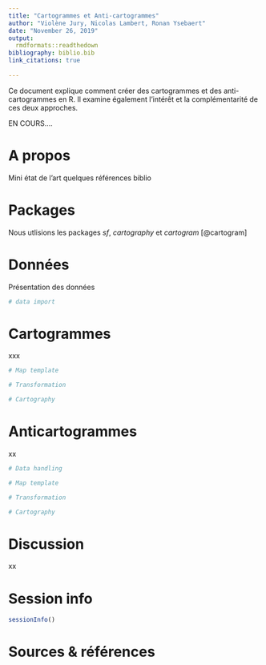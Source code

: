 ```yaml
---
title: "Cartogrammes et Anti-cartogrammes"
author: "Violène Jury, Nicolas Lambert, Ronan Ysebaert"
date: "November 26, 2019"
output:
  rmdformats::readthedown
bibliography: biblio.bib
link_citations: true
  
---
```


Ce document explique comment créer des cartogrammes et des anti-cartogrammes en R. Il examine également l'intérêt et la complémentarité de ces deux approches. 

EN COURS....

# A propos

Mini état de l'art quelques références biblio

# Packages

Nous utlisions les packages *sf*, *cartography* et *cartogram* [@cartogram]

# Données

Présentation des données

```r
# data import
```

# Cartogrammes

xxx

```r
# Map template

# Transformation

# Cartography
```

# Anticartogrammes

xx

```r
# Data handling 

# Map template

# Transformation

# Cartography
```

# Discussion

xx

# Session info
```r
sessionInfo()
```

# Sources & références
